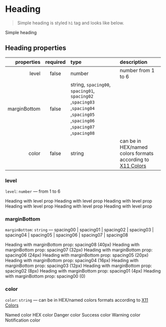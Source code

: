 
<Meta title="Typography/Heading" component={Heading} />

# Heading

> Simple heading is styled `h1` tag and looks like below.

<Canvas>
  <Story name="simple">
    <Heading>Simple heading</Heading>
  </Story>
</Canvas>

## Heading properties

|   properties | required | type                                                                                                                                                                                                                           | description                                                                                                 |
| -----------: | :------: | :----------------------------------------------------------------------------------------------------------------------------------------------------------------------------------------------------------------------------- | :---------------------------------------------------------------------------------------------------------- |
|        level |  false   | number                                                                                                                                                                                                                         | number from 1 to 6                                                                                          |
| marginBottom |  false   | string, <code>spacing00</code>, <code>spacing01</code>, <code>spacing02</code> ,<code>spacing03</code> ,<code>spacing04</code> ,<code>spacing05</code> ,<code>spacing06</code> ,<code>spacing07</code> ,<code>spacing08</code> |                                                                                                             |
|        color |  false   | string                                                                                                                                                                                                                         | can be in HEX/named colors formats according to [X11 Colors](https://en.wikipedia.org/wiki/X11_color_names) |

### level

`level`: `number` — from 1 to 6

<Canvas>
  <Story name="levels">
    <GnuiContainer>
      <Heading level={1}>Heading with level prop</Heading>
      <Heading level={2}>Heading with level prop</Heading>
      <Heading level={3}>Heading with level prop</Heading>
      <Heading level={4}>Heading with level prop</Heading>
      <Heading level={5}>Heading with level prop</Heading>
      <Heading level={6}>Heading with level prop</Heading>
    </GnuiContainer>
  </Story>
</Canvas>

### marginBottom

`marginBottom`: `string` — spacing00 | spacing01 | spacing02 | spacing03 | spacing04 | spacing05 | spacing06 | spacing07 | spacing08

<Canvas>
  <Story name="margins">
    <GnuiContainer>
      <Heading level={4} marginBottom="spacing08">
        Heading with marginBottom prop: spacing08 (40px)
      </Heading>
      <Heading level={4} marginBottom="spacing07">
        Heading with marginBottom prop: spacing07 (32px)
      </Heading>
      <Heading level={4} marginBottom="spacing06">
        Heading with marginBottom prop: spacing06 (24px)
      </Heading>
      <Heading level={4} marginBottom="spacing05">
        Heading with marginBottom prop: spacing05 (20px)
      </Heading>
      <Heading level={4} marginBottom="spacing04">
        Heading with marginBottom prop: spacing04 (16px)
      </Heading>
      <Heading level={4} marginBottom="spacing03">
        Heading with marginBottom prop: spacing03 (12px)
      </Heading>
      <Heading level={4} marginBottom="spacing02">
        Heading with marginBottom prop: spacing02 (8px)
      </Heading>
      <Heading level={4} marginBottom="spacing01">
        Heading with marginBottom prop: spacing01 (4px)
      </Heading>
      <Heading level={4} marginBottom="spacing00">
        Heading with marginBottom prop: spacing00 (0)
      </Heading>
    </GnuiContainer>
  </Story>
</Canvas>

### color

`color`: `string` — can be in HEX/named colors formats according to [X11 Colors](https://en.wikipedia.org/wiki/X11_color_names)

<Canvas>
  <GnuiContainer>
    <Heading color="palevioletred">Named color</Heading>
    <Heading color="#6495ED">HEX color</Heading>
    <Heading color={theme.color.text.error}>Danger color</Heading>
    <Heading color={theme.color.text.success}>Success color</Heading>
    <Heading color={theme.color.text.warning}>Warning color</Heading>
    <Heading color={theme.color.text.info}>Notification color</Heading>
  </GnuiContainer>
</Canvas>
